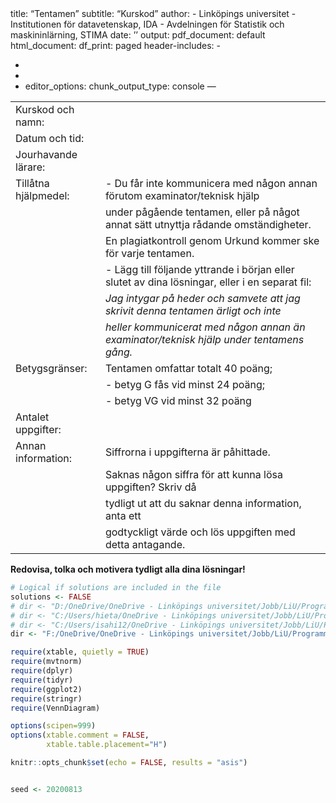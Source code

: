title: "Tentamen"
subtitle: "Kurskod"
author:
- Linköpings universitet
- Institutionen för datavetenskap, IDA
- Avdelningen för Statistik och maskininlärning, STIMA
date: ''
output:
  pdf_document: default
  html_document:
    df_print: paged
header-includes:
- \usepackage{float}
- \usepackage{caption}
- \usepackage{multirow}
- \renewcommand{\and}{\\}  
editor_options:
  chunk_output_type: console
---

--------------------  -------------------------------------------------------------
Kurskod och namn:     
Datum och tid:        
Jourhavande lärare:   
Tillåtna hjälpmedel:  - Du får inte kommunicera med någon annan förutom examinator/teknisk hjälp 
                        under pågående tentamen, eller på något annat sätt utnyttja rådande omständigheter. 
                        En plagiatkontroll genom Urkund kommer ske för varje tentamen.
                      - Lägg till följande yttrande i början eller slutet av dina lösningar, eller i en separat fil:
                      *Jag intygar på heder och samvete att jag skrivit denna tentamen ärligt och inte* 
                      *heller kommunicerat med någon annan än examinator/teknisk hjälp under tentamens gång.*
Betygsgränser:        Tentamen omfattar totalt 40 poäng; 
                      - betyg G fås vid minst 24 poäng;
                      - betyg VG vid minst 32 poäng
Antalet uppgifter:    
Annan information:    Siffrorna i uppgifterna är påhittade.
                      Saknas någon siffra för att kunna lösa uppgiften? Skriv då 
                      tydligt ut att du saknar denna information, anta ett 
                      godtyckligt värde och lös uppgiften med detta antagande.
--------------------  -------------------------------------------------------------      

\captionsetup[figure]{name = Figur}
\captionsetup[table]{name = Tabell}
\setcounter{table}{0}

**Redovisa, tolka och motivera tydligt alla dina lösningar!**

```r

# Logical if solutions are included in the file
solutions <- FALSE
# dir <- "D:/OneDrive/OneDrive - Linköpings universitet/Jobb/LiU/Programming/Automatic Examination + Solutions"
# dir <- "C:/Users/hieta/OneDrive - Linköpings universitet/Jobb/LiU/Programming/Automatic Examination + Solutions"
# dir <- "C:/Users/isahi12/OneDrive - Linköpings universitet/Jobb/LiU/Programming/Automatic Examination + Solutions"
dir <- "F:/OneDrive/OneDrive - Linköpings universitet/Jobb/LiU/Programming/Automatic Examination + Solutions"

require(xtable, quietly = TRUE)
require(mvtnorm)
require(dplyr)
require(tidyr)
require(ggplot2)
require(stringr)
require(VennDiagram)

options(scipen=999)
options(xtable.comment = FALSE,
        xtable.table.placement="H")

knitr::opts_chunk$set(echo = FALSE, results = "asis")


seed <- 20200813

```
